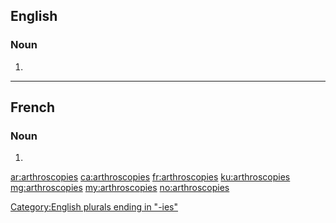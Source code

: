 ==English==

===Noun===
{{head|en|noun plural form}}

# {{plural of|arthroscopy|lang=en}}

[[Category:English plurals ending in "-ies"]]

----

==French==

===Noun===
{{head|fr|noun plural form|g=?}}

# {{plural of|arthroscopie|lang=fr}}

[[ar:arthroscopies]]
[[ca:arthroscopies]]
[[fr:arthroscopies]]
[[ku:arthroscopies]]
[[mg:arthroscopies]]
[[my:arthroscopies]]
[[no:arthroscopies]]